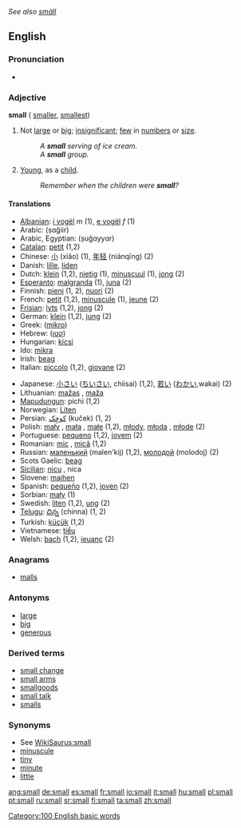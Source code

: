 ''See also [[smäll]]''
==English==

{{rank|country|course|side|222|small|cannot|father|nor}}
===Pronunciation===
*{{audio|en-us-small.ogg|Audio (US)}}

=== Adjective ===
'''small'''  ({{compar}} [[smaller]], {{superl}} [[smallest]])
# Not [[large]] or [[big]]; [[insignificant]]; [[few]] in [[numbers]] or [[size]].
#:''A '''small''' serving of ice cream.''
#:''A '''small''' group.''
# [[young|Young]], as a [[child]].
#:''Remember when the children were '''small'''?''

====Translations====
{{top}}
*[[Albanian]]: [[i vogël]] ''m'' (1), [[e vogël]] ''f'' (1)
*Arabic: {{ARchar|[[صغير]]}} (ṣɑğiir)
*Arabic, Egyptian: {{ARchar|[[صغير]]}} (ṣuğɑyyɑr)
*[[Catalan]]: [[petit]] (1,2)
*Chinese: [[小]] (xiǎo) (1), [[年轻]] (niánqīng) (2)
*Danish: [[lille]], [[liden]]
*Dutch: [[klein]] (1,2), [[nietig]] (1), [[minuscuul]] (1), [[jong]] (2)
*[[Esperanto]]: [[malgranda]] (1), [[juna]] (2)
*Finnish: [[pieni]] (1, 2), [[nuori]] (2)
*French: [[petit]] (1,2), [[minuscule]] (1), [[jeune]] (2)
*[[Frisian]]: [[lyts]] (1,2), [[jong]] (2)
*German: [[klein]] (1,2), [[jung]] (2)
*Greek: ([[mikro]])
*Hebrew: ([[קטן]])
*Hungarian: [[kicsi]]
*Ido: [[mikra]]
*Irish: [[beag]]
*Italian: [[piccolo]] (1,2), [[giovane]] (2)
{{mid}}
*Japanese: [[小さい]] ([[ちいさい]], chiisai) (1,2), [[若い]] ([[わかい]],wakai) (2)
*Lithuanian: [[mažas]] {{m}}, [[maža]] {{f}} {{n}}
*[[Mapudungun]]: pichi (1,2)
*Norwegian: [[Liten]]
*Persian:  [[كوچِک]] (kuček) (1, 2)
*Polish: [[mały]] {{m}}, [[mała]] {{f}}, [[małe]] {{n}} (1,2), [[młody]], [[młoda]] {{f}}, [[młode]] {{n}} (2)
*Portuguese: [[pequeno]] (1,2), [[jovem]] (2)
*Romanian: [[mic]] {{m}}, [[mică]] {{f}} (1,2)
*Russian: [[маленький]] (malen'kij) (1,2), [[молодой]] (molodoj) (2)
*Scots Gaelic: [[beag]]
*[[Sicilian]]: [[nicu]] {{m}}, nica {{f}}
*Slovene: [[majhen]]
*Spanish: [[pequeño]] (1,2), [[joven]] (2)
*Sorbian: [[mały]] (1)
*Swedish: [[liten]] (1,2), [[ung]] (2)
*[[Telugu]]: [[చిన్న]] (chinna) (1, 2)
*Turkish: [[küçük]] (1,2)
*Vietnamese: [[tiểu]]
*Welsh: [[bach]] (1,2), [[ieuanc]] (2)
{{bottom}}

===Anagrams===
*[[malls]]

===Antonyms===
*[[large]]
*[[big]]
*[[generous]]

===Derived terms===
*[[small change]]
*[[small arms]]
*[[smallgoods]]
*[[small talk]]
*[[smalls]]

===Synonyms===
*See [[WikiSaurus:small]]
*[[minuscule]]
*[[tiny]]
*[[minute]]
*[[little]]


[[Category:100 English basic words]]

[[ang:small]]
[[de:small]]
[[es:small]]
[[fr:small]]
[[io:small]]
[[it:small]]
[[hu:small]]
[[pl:small]]
[[pt:small]]
[[ru:small]]
[[sr:small]]
[[fi:small]]
[[ta:small]]
[[zh:small]]